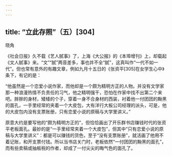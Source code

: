 ```yaml
---
---
---
```

title: “立此存照”（五）[304]
---




晓角

《社会日报》久不载《艺人腻事》了，上海《大公报》的《本埠增刊》上，却载起《文人腻事》来。“文”“腻”两音差多，事也并不全“腻”，这真叫作“一代不如一代”。但也常有意外的有趣文章，例如九月十五日的《张资平[305]在女学生心中》条下，有记的是：

“他虽然是一个恋爱小说作家，而他却是一个颇为精明方正的人物。并没有文学家那一种浪漫热情不负责任的习气，他之精明强干，恐怕在作家中找不出第二个来吧。胖胖的身材，矮矮的个子，穿着一身不合身材的西装，衬着他一付团团的黝黑的面孔，一手里经常的夹着一个大皮包，大有洋行大板公司经理的派头，可是，他的大皮包内没有支票账册，只有恋爱小说的原稿与大学里讲义。”

原意大约是要写他的“颇为精明方正的”，但恰恰画出了开乐群书店赚钱时代的张资平老板面孔。最妙的是“一手里经常夹着一个大皮包”，但其中“只有恋爱小说的原稿与大学里讲义”：都是可以赚钱的货色，至于“没有支票账册”，就活画了他用不着记账，和开支票付钱。所以当书店关门时，老板依然“一付团团的黝黑的面孔”，而有些卖稿或抽板税的作者，却成了一付尖尖的晦气色的面孔了。
